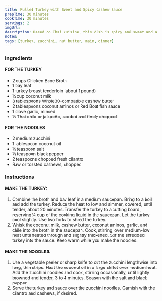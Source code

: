 ```yaml
---
title: Pulled Turkey with Sweet and Spicy Cashew Sauce
prepTime: 30 minutes
cookTime: 30 minutes
servings: 2
imgUrl:
description: Based on Thai cuisine, this dish is spicy and sweet and a nice quick dinner to throw together. Make it when you want noodles.
notes:
tags: [turkey, zucchini, nut butter, main, dinner]
---
```


### Ingredients

#### FOR THE TURKEY

- 2 cups Chicken Bone Broth
- 1 bay leaf
- 1 turkey breast tenderloin (about 1 pound)
- ¼ cup coconut milk
- 3 tablespoons Whole30-compatible cashew butter
- 2 tablespoons coconut aminos or Red Boat fish sauce
- 1 clove garlic, minced
- ½ Thai chile or jalapeño, seeded and finely chopped

#### FOR THE NOODLES

- 2 medium zucchini
- 1 tablespoon coconut oil
- ¼ teaspoon salt
- ⅛ teaspoon black pepper
- 2 teaspoons chopped fresh cilantro
- Raw or toasted cashews, chopped

### Instructions

#### MAKE THE TURKEY:

1. Combine the broth and bay leaf in a medium saucepan. Bring to a boil and add the turkey. Reduce the heat to low and simmer, covered, until tender, about 20 minutes. Transfer the turkey to a cutting board, reserving ¼ cup of the cooking liquid in the saucepan. Let the turkey cool slightly. Use two forks to shred the turkey.
1. Whisk the coconut milk, cashew butter, coconut aminos, garlic, and chile into the broth in the saucepan. Cook, stirring, over medium-low heat until heated through and slightly thickened. Stir the shredded turkey into the sauce. Keep warm while you make the noodles.

#### MAKE THE NOODLES:

1. Use a vegetable peeler or sharp knife to cut the zucchini lengthwise into long, thin strips. Heat the coconut oil in a large skillet over medium heat. Add the zucchini noodles and cook, stirring occasionally, until lightly browned and tender, 3 to 4 minutes. Season with the salt and black pepper.
1. Serve the turkey and sauce over the zucchini noodles. Garnish with the cilantro and cashews, if desired.
